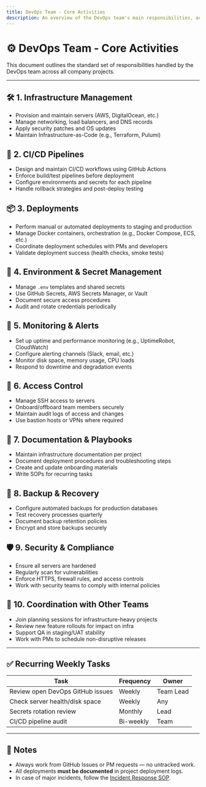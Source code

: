 ```yaml
---
title: DevOps Team - Core Activities
description: An overview of the DevOps team's main responsibilities, activities, and recurring tasks across all projects.
---
```


# ⚙️ DevOps Team - Core Activities

This document outlines the standard set of responsibilities handled by the DevOps team across all company projects.

---

## 🛠️ 1. Infrastructure Management

- Provision and maintain servers (AWS, DigitalOcean, etc.)
- Manage networking, load balancers, and DNS records
- Apply security patches and OS updates
- Maintain Infrastructure-as-Code (e.g., Terraform, Pulumi)

## 🚀 2. CI/CD Pipelines

- Design and maintain CI/CD workflows using GitHub Actions
- Enforce build/test pipelines before deployment
- Configure environments and secrets for each pipeline
- Handle rollback strategies and post-deploy testing

## 📦 3. Deployments

- Perform manual or automated deployments to staging and production
- Manage Docker containers, orchestration (e.g., Docker Compose, ECS, etc.)
- Coordinate deployment schedules with PMs and developers
- Validate deployment success (health checks, smoke tests)

## 📁 4. Environment & Secret Management

- Manage `.env` templates and shared secrets
- Use GitHub Secrets, AWS Secrets Manager, or Vault
- Document secure access procedures
- Audit and rotate credentials periodically

## 🧪 5. Monitoring & Alerts

- Set up uptime and performance monitoring (e.g., UptimeRobot, CloudWatch)
- Configure alerting channels (Slack, email, etc.)
- Monitor disk space, memory usage, CPU loads
- Respond to downtime and degradation events

## 🔐 6. Access Control

- Manage SSH access to servers
- Onboard/offboard team members securely
- Maintain audit logs of access and changes
- Use bastion hosts or VPNs where required

## 📄 7. Documentation & Playbooks

- Maintain infrastructure documentation per project
- Document deployment procedures and troubleshooting steps
- Create and update onboarding materials
- Write SOPs for recurring tasks

## 🧹 8. Backup & Recovery

- Configure automated backups for production databases
- Test recovery processes quarterly
- Document backup retention policies
- Encrypt and store backups securely

## 🛡️ 9. Security & Compliance

- Ensure all servers are hardened
- Regularly scan for vulnerabilities
- Enforce HTTPS, firewall rules, and access controls
- Work with security teams to comply with internal policies

## 🔁 10. Coordination with Other Teams

- Join planning sessions for infrastructure-heavy projects
- Review new feature rollouts for impact on infra
- Support QA in staging/UAT stability
- Work with PMs to schedule non-disruptive releases

---

## ✅ Recurring Weekly Tasks

| Task                             | Frequency | Owner |
|----------------------------------|-----------|--------|
| Review open DevOps GitHub issues | Weekly    | Team Lead |
| Check server health/disk space   | Weekly    | Any    |
| Secrets rotation review          | Monthly   | Lead   |
| CI/CD pipeline audit             | Bi-weekly | Team   |

---

## 📌 Notes

- Always work from GitHub Issues or PM requests — no untracked work.
- All deployments **must be documented** in project deployment logs.
- In case of major incidents, follow the [Incident Response SOP](./incident-response).

